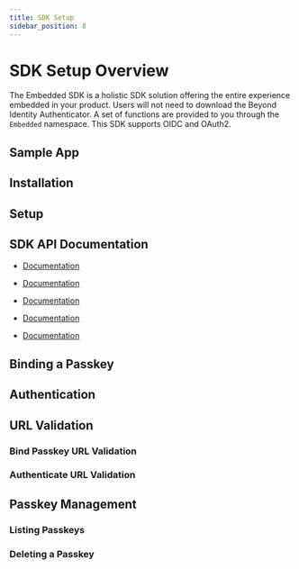 ```yaml
---
title: SDK Setup
sidebar_position: 8
---
```












# SDK Setup Overview

The Embedded SDK is a holistic SDK solution offering the entire experience embedded in your product. Users will not need to download the Beyond Identity Authenticator. A set of functions are provided to you through the `Embedded` namespace. This SDK supports OIDC and OAuth2.

## Sample App

<Tabs groupId="sdks" queryString>
<TabItem value="javascript" label="JavaScript">

<SampleAppJavaScript/>

</TabItem>
<TabItem value="kotlin" label="Kotlin">

<SampleAppKotlin/>

</TabItem>
<TabItem value="swift" label="Swift">

<SampleAppSwift/>

</TabItem>
<TabItem value="reactnative" label="React Native">

<SampleAppReactNative/>

</TabItem>
<TabItem value="flutter" label="Flutter">

<SampleAppFlutter/>

</TabItem>
</Tabs>

## Installation

<Tabs groupId="sdks" queryString>
<TabItem value="javascript" label="JavaScript">

<InstallationJavaScript/>

</TabItem>
<TabItem value="kotlin" label="Kotlin">

<InstallationKotlin/>

</TabItem>
<TabItem value="swift" label="Swift">

<InstallationSwift/>

</TabItem>
<TabItem value="reactnative" label="React Native">

<InstallationReactNative/>

</TabItem>
<TabItem value="flutter" label="Flutter">

<InstallationFlutter/>

</TabItem>
</Tabs>

## Setup

<Tabs groupId="sdks" queryString>
<TabItem value="javascript" label="JavaScript">

<SetupJavaScript/>

</TabItem>
<TabItem value="kotlin" label="Kotlin">

<SetupKotlin/>

</TabItem>
<TabItem value="swift" label="Swift">

<SetupSwift/>

</TabItem>
<TabItem value="reactnative" label="React Native">

<SetupReactNative/>

</TabItem>
<TabItem value="flutter" label="Flutter">

<SetupFlutter/>

</TabItem>
</Tabs>

## SDK API Documentation

<Tabs groupId="sdks" queryString>
<TabItem value="javascript" label="JavaScript">

<!---
- [Bind a Passkey](./bind-passkey)
- [Authentication](./authentication)
-->
- [Documentation](https://gobeyondidentity.github.io/bi-sdk-js/)

</TabItem>
<TabItem value="kotlin" label="Kotlin">

<!---
- [Bind a Passkey](./bind-passkey)
- [Authentication](./authentication)
-->
- [Documentation](https://gobeyondidentity.github.io/bi-sdk-android/)

</TabItem>
<TabItem value="swift" label="Swift">

<!---
- [Bind a Passkey](./bind-passkey)
- [Authentication](./authentication)
-->
- [Documentation](https://gobeyondidentity.github.io/bi-sdk-swift/documentation/beyondidentityembedded/)

</TabItem>
<TabItem value="reactnative" label="React Native">

<!---
- [Bind a Passkey](./bind-passkey)
- [Authentication](./authentication)
-->
- [Documentation](https://gobeyondidentity.github.io/bi-sdk-react-native/)

</TabItem>
<TabItem value="flutter" label="Flutter">

<!---
- [Bind a Passkey](./bind-passkey)
- [Authentication](./authentication)
-->
- [Documentation](https://gobeyondidentity.github.io/bi-sdk-flutter/)

</TabItem>
</Tabs>

## Binding a Passkey

<Tabs groupId="sdks" queryString>
<TabItem value="javascript" label="JavaScript">

<BindingAPasskeyJavaScript/>

</TabItem>
<TabItem value="kotlin" label="Kotlin">

<BindingAPasskeyKotlin/>

</TabItem>
<TabItem value="swift" label="Swift">

<BindingAPasskeySwift/>

</TabItem>
<TabItem value="reactnative" label="React Native">

<BindingAPasskeyReactNative/>

</TabItem>
<TabItem value="flutter" label="Flutter">

<BindingAPasskeyFlutter/>

</TabItem>
</Tabs>

## Authentication

<Tabs groupId="sdks" queryString>
<TabItem value="javascript" label="JavaScript">

<AuthenticationJavaScript/>

</TabItem>
<TabItem value="kotlin" label="Kotlin">

<AuthenticationKotlin/>

</TabItem>
<TabItem value="swift" label="Swift">

<AuthenticationSwift/>

</TabItem>
<TabItem value="reactnative" label="React Native">

<AuthenticationReactNative/>

</TabItem>
<TabItem value="flutter" label="Flutter">

<AuthenticationFlutter/>

</TabItem>
</Tabs>

## URL Validation

### Bind Passkey URL Validation

<Tabs groupId="sdks" queryString>
<TabItem value="javascript" label="JavaScript">

<BindPasskeyUrlValidationJavaScript/>

</TabItem>
<TabItem value="kotlin" label="Kotlin">

<BindPasskeyUrlValidationKotlin/>

</TabItem>
<TabItem value="swift" label="Swift">

<BindPasskeyUrlValidationSwift/>

</TabItem>
<TabItem value="reactnative" label="React Native">

<BindPasskeyUrlValidationReactNative/>

</TabItem>
<TabItem value="flutter" label="Flutter">

<BindPasskeyUrlValidationFlutter/>

</TabItem>
</Tabs>

### Authenticate URL Validation

<Tabs groupId="sdks" queryString>
<TabItem value="javascript" label="JavaScript">

<AuthenticateUrlValidationJavaScript/>

</TabItem>
<TabItem value="kotlin" label="Kotlin">

<AuthenticateUrlValidationKotlin/>

</TabItem>
<TabItem value="swift" label="Swift">

<AuthenticateUrlValidationSwift/>

</TabItem>
<TabItem value="reactnative" label="React Native">

<AuthenticateUrlValidationReactNative/>

</TabItem>
<TabItem value="flutter" label="Flutter">

<AuthenticateUrlValidationFlutter/>

</TabItem>
</Tabs>

## Passkey Management

### Listing Passkeys

<Tabs groupId="sdks" queryString>
<TabItem value="javascript" label="JavaScript">

<ListingPasskeysJavaScript/>

</TabItem>
<TabItem value="kotlin" label="Kotlin">

<ListingPasskeysKotlin/>

</TabItem>
<TabItem value="swift" label="Swift">

<ListingPasskeysSwift/>

</TabItem>
<TabItem value="reactnative" label="React Native">

<ListingPasskeysReactNative/>

</TabItem>
<TabItem value="flutter" label="Flutter">

<ListingPasskeysFlutter/>

</TabItem>
</Tabs>

### Deleting a Passkey

<Tabs groupId="sdks" queryString>
<TabItem value="javascript" label="JavaScript">

<DeletingAPasskeyJavaScript/>

</TabItem>
<TabItem value="kotlin" label="Kotlin">

<DeletingAPasskeyKotlin/>

</TabItem>
<TabItem value="swift" label="Swift">

<DeletingAPasskeySwift/>

</TabItem>
<TabItem value="reactnative" label="React Native">

<DeletingAPasskeyReactNative/>

</TabItem>
<TabItem value="flutter" label="Flutter">

<DeletingAPasskeyFlutter/>

</TabItem>
</Tabs>

